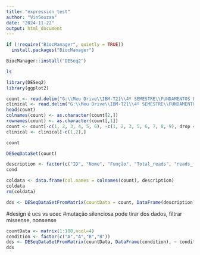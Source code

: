 ```yaml
---
title: "expression_test"
author: "VinSouzaa"
date: "2024-11-22"
output: html_document
---
```


```r
if (!require("BiocManager", quietly = TRUE))
  install.packages("BiocManager")

BiocManager::install("DESeq2")

```

```bash
ls
```

```r
library(DESeq2)
library(ggplot2)
```

```r
count <- read.delim("G:\\Meu Drive\\IBM-T21\\4º SEMESTRE\\FUNDAMENTOS EM BIOINFO\\Diff_UCS_vs_UCEC\\2b516199-a3d6-4a0e-924f-ffd89e6e2204.rna_seq.augmented_star_gene_counts.tsv", header = FALSE, sep = "\t")
clinical <- read.delim("G:\\Meu Drive\\IBM-T21\\4º SEMESTRE\\FUNDAMENTOS EM BIOINFO\\Diff_UCS_vs_UCEC\\nationwidechildrens.org_clinical_patient_ucs.txt", header = TRUE)
head(count)
colnames(count) <- as.character(count[2,])
rownames(count) <- as.character(count[,1])
count <- count[-c(1, 2, 3, 4, 5, 6), -c(1, 2, 3, 5, 6, 7, 8, 9), drop = FALSE]
clinical <- clinical[-c(1,2),]

count

```


```r
DESeqDataSet(count)
```



```r
description <- factor(c("ID", "Nome", "Função", "Total_reads", "reads_forward", "reads_reverse", "tpm_unstrated", "fpkpm_unstranded", "fpkm_uq_unstranded"))
cond
```

```r
coldata <- data.frame(col.names = colnames(count), description)
coldata
rm(coldata)
```

```r
dds <- DESeqDataSetFromMatrix(countData = count, DataFrame(description), ~description )
```

#design é ucs vs ucec 
#mutação silenciosa pode tirar dos dados, filtrar missense, nonsense

```r
countData <- matrix(1:100,ncol=4)
condition <- factor(c("A","A","B","B"))
dds <- DESeqDataSetFromMatrix(countData, DataFrame(condition), ~ condition)
dds
```

